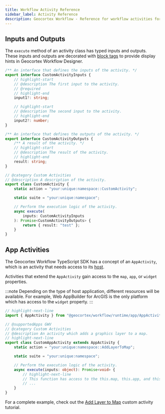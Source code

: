 ```yaml
---
title: Workflow Activity Reference
sidebar_label: Activity Reference
description: Geocortex Workflow - Reference for workflow activities for web applications
---
```


## Inputs and Outputs

The `execute` method of an activity class has typed inputs and outputs. These inputs and outputs are decorated with [block tags](sdk-web-activity-block-tags.mdx) to provide display hints in Geocortex Workflow Designer.

```ts title="src/activities/CustomActivity.ts"
/** An interface that defines the inputs of the activity. */
export interface CustomActivityInputs {
    // highlight-start
    // @description The first input to the activity.
    // @required
    // highlight-end
    input1?: string;

    // highlight-start
    // @description The second input to the activity.
    // highlight-end
    input2?: number;
}

/** An interface that defines the outputs of the activity. */
export interface CustomActivityOutputs {
    /** A result of the activity. */
    // highlight-start
    // @description The result of the activity.
    // highlight-end
    result: string;
}

// @category Custom Activities
// @description A description of the activity.
export class CustomActivity {
    static action = "your:unique:namespace::CustomActivity";

    static suite = "your:unique:namespace";

    // Perform the execution logic of the activity.
    async execute(
        inputs: CustomActivityInputs
    ): Promise<CustomActivityOutputs> {
        return { result: "test" };
    }
}
```

## App Activities

The Geocortex Workflow TypeScript SDK has a concept of an `AppActivity`, which is an activity that needs access to its [host](key-concepts.mdx#geocortex-workflow-hosts).

Activities that extend the `AppActivity` gain access to the `map`, `app`, or `widget` properties.

:::note
Depending on the type of host application, different resources will be available. For example, Web AppBuilder for ArcGIS is the only platform which has access to the `widget` property.
:::

```ts
// highlight-next-line
import { AppActivity } from "@geocortex/workflow/runtime/app/AppActivity";

// @supportedApps GWV
// @category Custom Activities
// @description An activity which adds a graphics layer to a map.
// highlight-next-line
export class CustomAppActivity extends AppActivity {
    static action = "your:unique:namespace::AddLayerToMap";

    static suite = "your:unique:namespace";

    // Perform the execution logic of the activity.
    async execute(inputs: object): Promise<void> {
        // highlight-next-line
        // This function has access to the this.map, this.app, and this.widget properties.
        // ...
    }
}
```

For a complete example, check out the [Add Layer to Map](tutorial-web-add-layer-to-map.mdx) custom activity tutorial.
